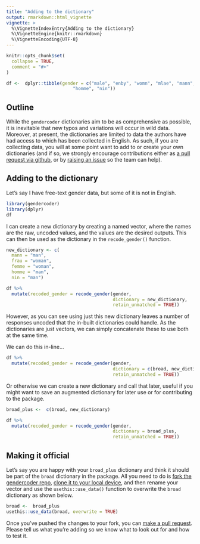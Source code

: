 ```yaml
---
title: "Adding to the dictionary"
output: rmarkdown::html_vignette
vignette: >
  %\VignetteIndexEntry{Adding to the dictionary}
  %\VignetteEngine{knitr::rmarkdown}
  %\VignetteEncoding{UTF-8}
---
```


```r
knitr::opts_chunk$set(
  collapse = TRUE,
  comment = "#>"
)
```

```r
df <-  dplyr::tibble(gender = c("male", "enby", "womn", "mlae", "mann", "frau", "femme", 
                         "homme", "nin"))
```
## Outline

While the `gendercoder` dictionaries aim to be as comprehensive as possible, it
is inevitable that new typos and variations will occur in wild data. Moreover, 
at present, the dictionaries are limited to data the authors have had access to 
which has been collected in English. As such, if you are collecting data, you 
will at some point want to add to or create your own dictionaries (and if so, 
we strongly encourage contributions either as [a pull request via github](https://github.com/ropenscilabs/gendercoder), or by [raising an issue](https://github.com/ropenscilabs/gendercoder/issues/new) so the team can 
help).

## Adding to the dictionary

Let's say I have free-text gender data, but some of it is not in English.

```r
library(gendercoder)
library(dplyr)
df
```

I can create a new dictionary by creating a named vector, where the names are 
the raw, uncoded values, and the values are the desired outputs. This can then 
be used as the dictionary in the `recode_gender()` function.

```r
new_dictionary <- c(
  mann = "man", 
  frau = "woman", 
  femme = "woman", 
  homme = "man", 
  nin = "man")

df %>% 
  mutate(recoded_gender = recode_gender(gender, 
                                        dictionary = new_dictionary, 
                                        retain_unmatched = TRUE))

```
However, as you can see using just this new dictionary leaves a number of 
responses uncoded that the in-built dictionaries could handle. As the 
dictionaries are just vectors, we can simply concatenate these to use both at 
the same time. 

We can do this in-line...

```r
df %>% 
  mutate(recoded_gender = recode_gender(gender, 
                                        dictionary = c(broad, new_dictionary), 
                                        retain_unmatched = TRUE))
```
Or otherwise we can create a new dictionary and call that later, useful if you 
might want to save an augmented dictionary for later use or for contributing to 
the package.
```r
broad_plus <-  c(broad, new_dictionary)

df %>% 
  mutate(recoded_gender = recode_gender(gender, 
                                        dictionary = broad_plus, 
                                        retain_unmatched = TRUE))
```

## Making it official

Let's say you are happy with your `broad_plus` dictionary and think it should be 
part of the `broad` dictionary in the package. All you need to do is [fork the 
gendercoder repo](https://docs.github.com/en/get-started/quickstart/fork-a-repo), 
[clone it to your local device](https://docs.github.com/en/github/creating-cloning-and-archiving-repositories/cloning-a-repository-from-github/cloning-a-repository), and then rename 
your vector and use the `usethis::use_data()` function to overwrite the `broad` 
dictionary as shown below. 

```r
broad <-  broad_plus
usethis::use_data(broad, overwrite = TRUE)
```

Once you've pushed the changes to your fork, you can [make a pull request](https://docs.github.com/en/github/collaborating-with-pull-requests/proposing-changes-to-your-work-with-pull-requests/creating-a-pull-request-from-a-fork). Please tell us 
what you're adding so we know what to look out for and how to test it.  

